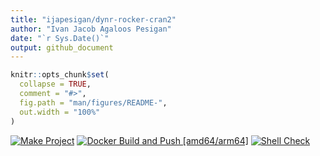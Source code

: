 ```yaml
---
title: "ijapesigan/dynr-rocker-cran2"
author: "Ivan Jacob Agaloos Pesigan"
date: "`r Sys.Date()`"
output: github_document
---
```


<!-- README.md is generated from .setup/readme/README.Rmd. Please edit that file -->

```r
knitr::opts_chunk$set(
  collapse = TRUE,
  comment = "#>",
  fig.path = "man/figures/README-",
  out.width = "100%"
)
```

<!-- badges: start -->
[![Make Project](https://github.com/ijapesigan/docker-dynr-rocker-cran2/actions/workflows/make.yml/badge.svg)](https://github.com/ijapesigan/docker-dynr-rocker-cran2/actions/workflows/make.yml)
[![Docker Build and Push [amd64/arm64]](https://github.com/ijapesigan/docker-dynr-rocker-cran2/actions/workflows/docker-build-push-multi.yml/badge.svg)](https://github.com/ijapesigan/docker-dynr-rocker-cran2/actions/workflows/docker-build-push-multi.yml)
[![Shell Check](https://github.com/ijapesigan/docker-dynr-rocker-cran2/actions/workflows/shellcheck.yml/badge.svg)](https://github.com/ijapesigan/docker-dynr-rocker-cran2/actions/workflows/shellcheck.yml)
<!-- badges: end -->
